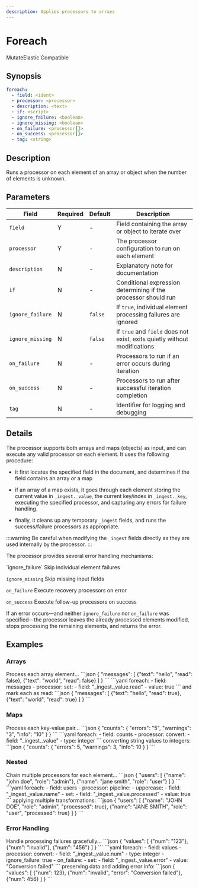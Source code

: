 ```yaml
---
description: Applies processors to arrays
---
```


# Foreach

<span class="theme-doc-version-badge badge badge--primary">Mutate</span><span class="theme-doc-version-badge badge badge--secondary">Elastic Compatible</span>

## Synopsis

```yaml {2-3}
foreach:
  - field: <ident>
  - processor: <processor>
  - description: <text>
  - if: <script>
  - ignore_failure: <boolean>
  - ignore_missing: <boolean>
  - on_failure: <processor[]>
  - on_success: <processor[]>
  - tag: <string>
```

## Description

Runs a processor on each element of an array or object when the number of elements is unknown.

## Parameters

|Field|Required|Default|Description|
|---|---|---|---|
|`field`|Y|-|Field containing the array or object to iterate over|
|`processor`|Y|-|The processor configuration to run on each element|
|`description`|N|-|Explanatory note for documentation|
|`if`|N|-|Conditional expression determining if the processor should run|
|`ignore_failure`|N|`false`|If `true`, individual element processing failures are ignored|
|`ignore_missing`|N|`false`|If `true` and `field` does not exist, exits quietly without modifications|
|`on_failure`|N|-|Processors to run if an error occurs during iteration|
|`on_success`|N|-|Processors to run after successful iteration completion|
|`tag`|N|-|Identifier for logging and debugging|

## Details

 The processor supports both arrays and maps (objects) as input, and can execute any valid processor on each element. It uses the following procedure:

* it first locates the specified field in the document, and determines if the field contains an array or a map

* if an array of a map exists, it goes through each element storing the current value in `_ingest._value`, the current key/index in `_ingest._key`, executing the specified processor, and capturing any errors for failure handling. 

* finally, it cleans up any temporary `_ingest` fields, and runs the success/failure processors as appropriate.

:::warning
Be careful when modifying the `_ingest` fields directly as they are used internally by the processor.
:::

The processor provides several error handling mechanisms:

<TermTable>
  <TermCol>`ignore_failure`</TermCol>
  <DefCol>Skip individual element failures</DefCol>

  <TermCol>`ignore_missing`</TermCol>
  <DefCol>Skip missing input fields</DefCol>

  <TermCol>`on_failure`</TermCol>
  <DefCol>Execute recovery processors on error</DefCol>

  <TermCol>`on_success`</TermCol>
  <DefCol>Execute follow-up processors on success</DefCol>
</TermTable>

If an error occurs&mdash;and neither `ignore_failure` nor `on_failure` was specified&mdash;the processor leaves the already processed elements modified, stops processing the remaining elements, and returns the error.

## Examples

### Arrays

<ExampleGrid>
  <CommentCol>
    Process each array element...
  </CommentCol>
  <CodeCol>
    ```json
    {
      "messages": [
        {"text": "hello", "read": false},
        {"text": "world", "read": false}
      ]
    }
    ```
    ```yaml
    foreach:
      - field: messages
      - processor:
          set:
            - field: "_ingest._value.read"
            - value: true
    ```
  </CodeCol>
  <CommentCol>
    and mark each as read:
  </CommentCol>
  <CodeCol>
    ```json
    {
      "messages": [
        {"text": "hello", "read": true},
        {"text": "world", "read": true}
      ]
    }
    ```
  </CodeCol>
</ExampleGrid>

### Maps

<ExampleGrid>
  <CommentCol>
    Process each key-value pair...
  </CommentCol>
  <CodeCol>
    ```json
    {
      "counts": {
        "errors": "5",
        "warnings": "3",
        "info": "10"
      }
    }
    ```
    ```yaml
    foreach:
      - field: counts
      - processor:
          convert:
            - field: "_ingest._value"
            - type: integer
    ```
  </CodeCol>
  <CommentCol>
    converting string values to integers:
  </CommentCol>
  <CodeCol>
    ```json
    {
      "counts": {
        "errors": 5,
        "warnings": 3,
        "info": 10
      }
    }
    ```
  </CodeCol>
</ExampleGrid>

### Nested

<ExampleGrid>
  <CommentCol>
    Chain multiple processors for each element...
  </CommentCol>
  <CodeCol>
    ```json
    {
      "users": [
        {"name": "john doe", "role": "admin"},
        {"name": "jane smith", "role": "user"}
      ]
    }
    ```
    ```yaml
    foreach:
      - field: users
      - processor:
          pipeline:
            - uppercase:
                - field: "_ingest._value.name"
            - set:
                - field: "_ingest._value.processed"
                - value: true
    ```
  </CodeCol>
  <CommentCol>
    applying multiple transformations:
  </CommentCol>
  <CodeCol>
    ```json
    {
      "users": [
        {"name": "JOHN DOE", "role": "admin", "processed": true},
        {"name": "JANE SMITH", "role": "user", "processed": true}
      ]
    }
    ```
  </CodeCol>
</ExampleGrid>

### Error Handling

<ExampleGrid>
  <CommentCol>
    Handle processing failures gracefully...
  </CommentCol>
  <CodeCol>
    ```json
    {
      "values": [
        {"num": "123"},
        {"num": "invalid"},
        {"num": "456"}
      ]
    }
    ```
    ```yaml
    foreach:
      - field: values
      - processor:
          convert:
            - field: "_ingest._value.num"
            - type: integer
      - ignore_failure: true
      - on_failure:
          - set:
              - field: "_ingest._value.error"
              - value: "Conversion failed"
    ```
  </CodeCol>
  <CommentCol>
    preserving data and adding error info:
  </CommentCol>
  <CodeCol>
    ```json
    {
      "values": [
        {"num": 123},
        {"num": "invalid", "error": "Conversion failed"},
        {"num": 456}
      ]
    }
    ```
  </CodeCol>
</ExampleGrid>
